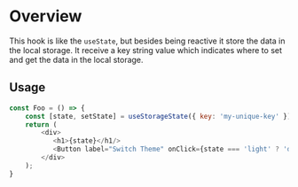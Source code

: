 
<Meta title="Modules/Hooks/useStorageState" />

# Overview

This hook is like the `useState`, but besides being reactive it store the data in the local storage. It receive a key string value which indicates where to set and get the data in the local storage.

## Usage

```js
const Foo = () => {
    const [state, setState] = useStorageState({ key: 'my-unique-key' });
    return (
        <div>
           <h1>{state}</h1/>
           <Button label="Switch Theme" onClick={state === 'light' ? 'dark' : 'light'} />
        </div>
    );
}
```
